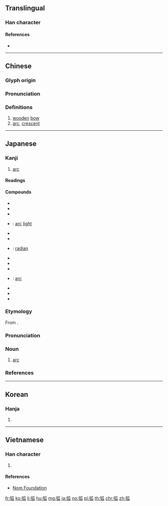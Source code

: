 ==Translingual==

===Han character===
{{Han char|rn=57|rad=弓|as=05|sn=8|four=12230|canj=NHVO|ids=⿰弓瓜}}

====References====
* {{Han ref|kx=0357.340|dkj=09757|dj=0674.160|hdz=20993.030|uh=5F27|ud=24359|bh=A9B7|bd=43447}}

----

==Chinese==
{{zh-forms}}

===Glyph origin===
{{Han etym}}

===Pronunciation===
{{zh-pron
|m=hú
|ma=y
|c=wu4
|h=pfs=
|md=
|mn=ô͘
|w=3hhu
|mc=y
|oc=y
|cat=n
}}

===Definitions===
{{zh-hanzi}}

# [[wooden]] [[bow]]
# [[arc]], [[crescent]]

----

==Japanese==

===Kanji===
{{ja-kanji|grade=c|rs=弓05}}

# [[arc]]

====Readings====
{{ja-readings|goon=[[ご]] (go) {{non-joyo-reading}}|kanon=[[こ]] (ko)|kun=[[きゅみ]] (kyumi)}}

====Compounds====
{{der-top|Compounds}}
* {{ja-r|円弧|えんこ}}
* {{ja-r|括弧|かっこ}}
* {{ja-r|共役弧|きょうやくこ}}
* {{ja-r|弧光|ここう}}: [[arc]] [[light]]
* {{ja-r|弧状|こじょう}}
* {{ja-r|弧線|こせん}}
* {{ja-r|弧度|こど}}: [[radian]]
* {{ja-r|桑弧|そうこ}}
* {{ja-r|直弧文|ちょっこもん}}
* {{ja-r|島弧|とうこ}}
* {{ja-r|電弧|でんこ}}: [[arc]] {{gloss|electric discharge}}
* {{ja-r|優弧|ゆうこ}}
* {{ja-r|琉球弧|りゅうきゅうこ}}
* {{ja-r|劣弧|れっこ}}
{{der-bottom}}

===Etymology===
{{ja-kanjitab|こ|yomi=o}}
From {{etyl|ltc|ja|sort=こ}} {{m|zh|孤|tr=hu||arc}}.

===Pronunciation===
{{ja-pron|yomi=kanon|こ|acc=1|acc_ref=DJR,NHK}}

===Noun===
{{ja-noun|こ}}

# [[arc]]

===References===
<references/>

----

==Korean==

===Hanja===
{{ko-hanja|hangeul=[[호]]|eumhun=|mr=ho|y=ho}}

# {{defn|lang=ko|sort=弓05}}

----

==Vietnamese==

===Han character===
{{vi-hantu|rs=弓05|hồ}}

# {{defn|lang=vi|sort=弓05}}

====References====
* [http://nomfoundation.org/common/nom_details.php?codepoint=5f27 Nom Foundation]

[[fr:弧]]
[[ko:弧]]
[[li:弧]]
[[hu:弧]]
[[mg:弧]]
[[ja:弧]]
[[no:弧]]
[[pl:弧]]
[[th:弧]]
[[chr:弧]]
[[zh:弧]]